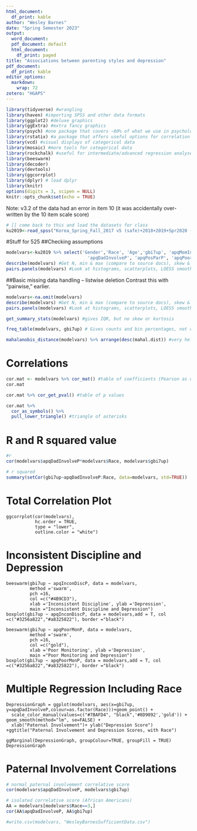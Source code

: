```yaml
---
html_document:
  df_print: kable
author: "Wesley Barnes"
date: "Spring Semester 2023"
output:
  word_document:
  pdf_document: default
  html_document:
    df_print: paged
title: "Associations between parenting styles and depression"
pdf_document:
  df_print: kable
editor_options: 
  markdown: 
    wrap: 72
zotero: "HGAPS"
---
```


```r
library(tidyverse) #wrangling
library(haven) #importing SPSS and other data formats
library(ggplot2) #deluxe graphics
library(ggExtra) #extra fancy graphics
library(psych) #one package that covers ~80% of what we use in psychology 
library(rstatix) #a package that offers useful options for correlation tables, ANOVA
library(vcd) #visual displays of categorical data
library(mosaic) #more tools for categorical data
library(rockchalk) #useful for intermediate/advanced regression analyses
library(beeswarm)
library(decoder)
library(devtools)
library(ggcorrplot)
library(dplyr) # load dplyr
library(knitr)
options(digits = 3, scipen = NULL)
knitr::opts_chunk$set(echo = TRUE)
```

Note: v3.2 of the data had an error in item 10 (it was accidentally
over-written by the 10 item scale score)

```r
# [] come back to this and load the datasets for class
ku2019<-read_spss("Korea_Spring_Fall_2017 v5 (safe)+2018+2019+Spr2020 (1).sav")
```


#Stuff for 525 ##Checking assumptions

```r
modelvars<-ku2019 %>% select('Gender','Race', 'Age','gbi7up', 'apqMomInvolveP',	
                               'apqDadInvolveP', 'apqPosParP', 'apqPoorMonP', 'apqInconDiscP', 'apqCorpPunP', 'IAPfacAuthoritative', 'IAPfacAuthoritarian') #make data subset
describe(modelvars) #Get N, min & max (compare to source docs), skew & kurtosis
pairs.panels(modelvars) #Look at histograms, scatterplots, LOESS smoother
```

##Basic missing data handling -- listwise deletion Contrast this with
"pairwise," earlier.

```r
modelvars<-na.omit(modelvars)
describe(modelvars) #Get N, min & max (compare to source docs), skew & kurtosis
pairs.panels(modelvars) #Look at histograms, scatterplots, LOESS smoother
```

```r
get_summary_stats(modelvars) #gives IQR, but no skew or kurtosis

freq_table(modelvars, gbi7up) # Gives counts and bin percentages, not cumulative

mahalanobis_distance(modelvars) %>% arrange(desc(mahal.dist)) #very helpful for outliers

```
# Correlations

```r
cor.mat <- modelvars %>% cor_mat() #table of coefficients (Pearson as default)
cor.mat

cor.mat %>% cor_get_pval() #table of p values

cor.mat %>%
  cor_as_symbols() %>%
  pull_lower_triangle() #triangle of asterisks
```


# R and R squared value

```r

#r
cor(modelvars$apqDadInvolveP*modelvars$Race, modelvars$gbi7up)

# r squared
summary(setCor(gbi7up~apqDadInvolveP:Race, data=modelvars, std=TRUE))

```


# Total Correlation Plot

```Total

ggcorrplot(cor(modelvars),
           hc.order = TRUE,
           type = "lower",
           outline.color = "white")
```


# Inconsistent Discipline and Depression

```Inconsistent
beeswarm(gbi7up ~ apqInconDiscP, data = modelvars,
         method ='swarm',
         pch =16, 
         col =c("#4B9CD3"),
         xlab ='Inconsistent Discipline', ylab ='Depression',
         main ="Inconsistent Discipline and Depression")
boxplot(gbi7up ~ apqInconDiscP, data = modelvars,add = T, col =c("#3256a822","#a8325822"), border ="black")
```


```Poor
beeswarm(gbi7up ~ apqPoorMonP, data = modelvars,
         method ='swarm',
         pch =16, 
         col =c("gold"),
         xlab ='Poor Monitoring', ylab ='Depression',
         main ="Poor Monitoring and Depression")
boxplot(gbi7up ~ apqPoorMonP, data = modelvars,add = T, col =c("#3256a822","#a8325822"), border ="black")

```



# Multiple Regression Including Race


```Multiple


DepressionGraph = ggplot(modelvars, aes(x=gbi7up, y=apqDadInvolveP,colour=as.factor(Race)))+geom_point() + 
  scale_color_manual(values=c("#7BAFD4", "black",'#8D9092','gold')) + geom_smooth(method="lm", se=FALSE) +
  xlab("Paternal Involvement")+ ylab("Depression Score") +ggtitle("Paternal Involvement and Depression Scores, with Race")

ggMarginal(DepressionGraph, groupColour=TRUE, groupFill = TRUE)
DepressionGraph

```


# Paternal Involvement Correlations

```r

# normal paternal involvement correlative score
cor(modelvars$apqDadInvolveP, modelvars$gbi7up)

# isolated correlative score (African Americans)
AA = modelvars[modelvars$Race==3,]
cor(AA$apqDadInvolveP, AA$gbi7up)


```

```r
#write.csv(modelvars, "WesleyBarnesSufficientData.csv")
```




